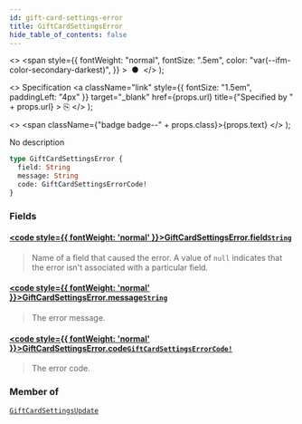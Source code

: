 ```yaml
---
id: gift-card-settings-error
title: GiftCardSettingsError
hide_table_of_contents: false
---
```


  <>
    <span
      style={{
        fontWeight: "normal",
        fontSize: ".5em",
        color: "var(--ifm-color-secondary-darkest)",
      }}
    >
      &nbsp;●&nbsp;
    </span>
  </>
);

  <>
    Specification
    <a
      className="link"
      style={{ fontSize: "1.5em", paddingLeft: "4px" }}
      target="\_blank"
      href={props.url}
      title={"Specified by " + props.url}
    >
      ⎘
    </a>
  </>
);

  <>
    <span className={"badge badge--" + props.class}>{props.text}</span>
  </>
);

No description

```graphql
type GiftCardSettingsError {
  field: String
  message: String
  code: GiftCardSettingsErrorCode!
}
```

### Fields

#### [<code style={{ fontWeight: 'normal' }}>GiftCardSettingsError.<b>field</b></code>](#)<Bullet />[`String`](../../../api-reference/miscellaneous/scalars/string) <Badge class="secondary" text="scalar"/> <Badge class="secondary" text="miscellaneous"/>

> Name of a field that caused the error. A value of `null` indicates that the error isn't associated with a particular field.

#### [<code style={{ fontWeight: 'normal' }}>GiftCardSettingsError.<b>message</b></code>](#)<Bullet />[`String`](../../../api-reference/miscellaneous/scalars/string) <Badge class="secondary" text="scalar"/> <Badge class="secondary" text="miscellaneous"/>

> The error message.

#### [<code style={{ fontWeight: 'normal' }}>GiftCardSettingsError.<b>code</b></code>](#)<Bullet />[`GiftCardSettingsErrorCode!`](../../../api-reference/gift-cards/enums/gift-card-settings-error-code) <Badge class="secondary" text="non-null"/> <Badge class="secondary" text="enum"/> <Badge class="secondary" text="gift-cards"/>

> The error code.

### Member of

[`GiftCardSettingsUpdate`](../../../api-reference/gift-cards/objects/gift-card-settings-update) <Badge class="secondary" text="object"/>
